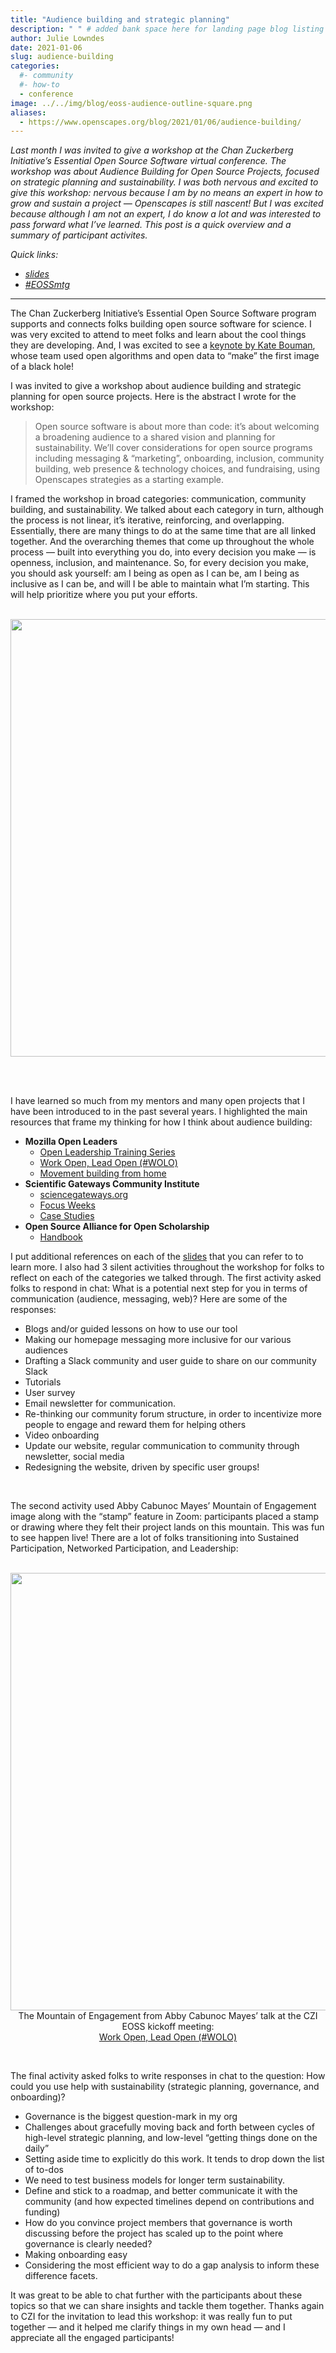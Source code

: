```yaml
---
title: "Audience building and strategic planning"
description: " " # added bank space here for landing page blog listing (will print first few lines of blog if not)
author: Julie Lowndes
date: 2021-01-06
slug: audience-building
categories:
  #- community
  #- how-to
  - conference
image: ../../img/blog/eoss-audience-outline-square.png
aliases: 
  - https://www.openscapes.org/blog/2021/01/06/audience-building/
---
```


*Last month I was invited to give a workshop at the Chan Zuckerberg Initiative's Essential Open Source Software virtual conference. The workshop was about Audience Building for Open Source Projects, focused on strategic planning and sustainability. I was both nervous and excited to give this workshop: nervous because I am by no means an expert in how to  grow and sustain a project — Openscapes is still nascent! But I was excited because although I am not an expert, I do know a lot and was interested to pass forward what I've learned. This post is a quick overview and a summary of participant activites.* 

*Quick links:* 

- *[slides](https://docs.google.com/presentation/d/1n4Z87Z8ax_pUUO98lHzsOGYHTtbshr_LB5JSznOiIW0/edit?usp=sharing)*
- *[#EOSSmtg](https://twitter.com/hashtag/EOSSmtg?src=hashtag_click)*

---

The Chan Zuckerberg Initiative's Essential Open Source Software program supports and connects folks building open source software for science. I was very excited to attend to meet folks and learn about the cool things they are developing. And, I was excited to see a [keynote by Kate Bouman](https://twitter.com/ReaderMeter/status/1336413615331528704), whose team used open algorithms and open data to "make" the first image of a black hole! 

I was invited to give a workshop about audience building and strategic planning for open source projects. Here is the abstract I wrote for the workshop:

> Open source software is about more than code: it’s about welcoming a broadening audience to a shared vision and planning for sustainability. We’ll cover considerations for open source programs including messaging & "marketing", onboarding, inclusion, community building, web presence & technology choices, and fundraising, using Openscapes strategies as a starting example.

I framed the workshop in broad categories: communication, community building, and sustainability. We talked about each category in turn, although the process is not linear, it's iterative, reinforcing, and overlapping. Essentially, there are many things to do at the same time that are all linked together. And the overarching themes that come up throughout the whole process — built into everything you do, into every decision you make — is openness, inclusion, and maintenance. So, for every decision you make, you should ask yourself: am I being as open as I can be, am I being as inclusive as I can be, and will I be able to maintain what I'm starting. This will help prioritize where you put your efforts. 

<br>
<center>
  <img src="/img/blog/eoss-audience-outline.png" width="700px"></a>
</center>
<br>
<br>

I have learned so much from my mentors and many open projects that I have been introduced to in the past several years. I highlighted the main resources that frame my thinking for how I think about audience building:

- **Mozilla Open Leaders**
    - [Open Leadership Training Series](https://mozilla.github.io/open-leadership-training-series/)
    - [Work Open, Lead Open (#WOLO)](https://docs.google.com/presentation/d/13NAGmqP_Fb2qjBKePGVZe7awtwnFKZUHtPz8mqbYtsE/present?token=AC4w5Vjf0u1Jtdi7vB3udA5O-S5wIuJuwA%3A1582781847727&includes_info_params=1&eisi=CPP7qe6B8ecCFc8OJAode38EqA#slide=id.g25275a8168_0_260)
    - [Movement building from home](https://foundation.mozilla.org/en/blog/new-movement-building-home-community-calls/)
- **Scientific Gateways Community Institute**
    - [sciencegateways.org](https://sciencegateways.org)
    - [Focus Weeks](https://sciencegateways.org/engage/focus-week)
    - [Case Studies](https://sciencegateways.org/resources/case-studies)
- **Open Source Alliance for Open Scholarship**
    - [Handbook](https://osaos-book.codeforscience.org)
    

I put additional references on each of the [slides](https://docs.google.com/presentation/d/1n4Z87Z8ax_pUUO98lHzsOGYHTtbshr_LB5JSznOiIW0/edit?usp=sharing) that you can refer to to learn more. I also had 3 silent activities throughout the workshop for folks to reflect on each of the categories we talked through. The first activity asked folks to respond in chat: What is a potential next step for you in terms of communication (audience, messaging, web)? Here are some of the responses:

- Blogs and/or guided lessons on how to use our tool
- Making our homepage messaging more inclusive for our various audiences
- Drafting a Slack community and user guide to share on our community Slack
- Tutorials 
- User survey
- Email newsletter for communication.
- Re-thinking our community forum structure, in order to incentivize more people to engage and reward them for helping others
- Video onboarding
- Update our website, regular communication to community through newsletter, social media
- Redesigning the website, driven by specific user groups!

<br>

The second activity used Abby Cabunoc Mayes' Mountain of Engagement image along with the "stamp" feature in Zoom: participants placed a stamp or drawing where they felt their project lands on this mountain. This was fun to see happen live! There are a lot of folks transitioning into Sustained Participation, Networked Participation, and Leadership:

<br>
<center>
  <img src="/img/blog/eoss-mountain-stamp.png" width="700px"></a>
  <figcaption> The Mountain of Engagement from Abby Cabunoc Mayes' talk at the CZI EOSS kickoff meeting: <br> [Work Open, Lead Open (#WOLO)](https://docs.google.com/presentation/d/13NAGmqP_Fb2qjBKePGVZe7awtwnFKZUHtPz8mqbYtsE/present?token=AC4w5Vjf0u1Jtdi7vB3udA5O-S5wIuJuwA%3A1582781847727&includes_info_params=1&eisi=CPP7qe6B8ecCFc8OJAode38EqA#slide=id.g25275a8168_0_260)
</figcaption>  
</center>
<br>

The final activity asked folks to write responses in chat to the question: How could you use help with sustainability (strategic planning, governance, and onboarding)?

- Governance is the biggest question-mark in my org
- Challenges about gracefully moving back and forth between cycles of high-level strategic planning, and low-level "getting things done on the daily"
- Setting aside time to explicitly do this work. It tends to drop down the list of to-dos
- We need to test business models for longer term sustainability.
- Define and stick to a roadmap, and better communicate it with the community (and how expected timelines depend on contributions and funding)
- How do you convince project members that governance is worth discussing before the project has scaled up to the point where governance is clearly needed?
- Making onboarding easy
- Considering the most efficient way to do a gap analysis to inform these difference facets.

It was great to be able to chat further with the participants about these topics so that we can share insights and tackle them together. Thanks again to CZI for the invitation to lead this workshop: it was really fun to put together — and it helped me clarify things in my own head — and I appreciate all the engaged participants! 

<br> 
<br>
